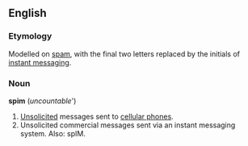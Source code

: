 ==English==
===Etymology===
Modelled on [[spam]], with the final two letters replaced by the initials of [[instant messaging]].
<!--A neologism; mentioned on 11 March 2004 on the BBC's "Breakfast" programme. -->

===Noun===
'''spim''' (''uncountable''')

#[[Unsolicited]] messages sent to [[cellular phone]]s.
# Unsolicited commercial messages sent via an instant messaging system. Also: spIM.